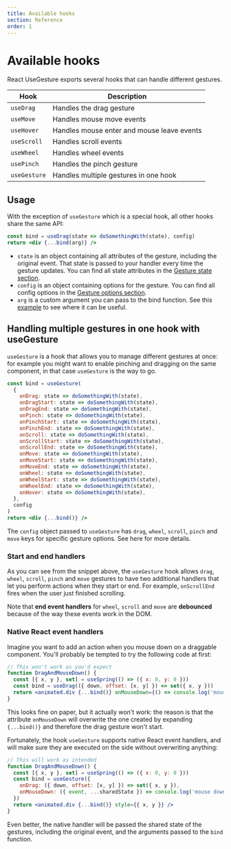```yaml
---
title: Available hooks
section: Reference
order: 1
---
```


# Available hooks

React UseGesture exports several hooks that can handle different gestures.

| Hook         | Description                                |
| ------------ | ------------------------------------------ |
| `useDrag`    | Handles the drag gesture                   |
| `useMove`    | Handles mouse move events                  |
| `useHover`   | Handles mouse enter and mouse leave events |
| `useScroll`  | Handles scroll events                      |
| `useWheel`   | Handles wheel events                       |
| `usePinch`   | Handles the pinch gesture                  |
| `useGesture` | Handles multiple gestures in one hook      |

## Usage

With the exception of `useGesture` which is a special hook, all other hooks share the same API:

```jsx {1-100}
const bind = useDrag(state => doSomethingWith(state), config)
return <div {...bind(arg)} />
```

- `state` is an object containing all attributes of the gesture, including the original event. That state is passed to your handler every time the gesture updates. You can find all state attributes in the [Gesture state section](state.mdx).
- `config` is an object containing options for the gesture. You can find all config options in the [Gesture options section](options.mdx).
- `arg` is a custom argument you can pass to the bind function. See this [example](https://codesandbox.io/s/fh8r8) to see where it can be useful.

## Handling multiple gestures in one hook with useGesture

`useGesture` is a hook that allows you to manage different gestures at once: for example you might want to enable pinching and dragging on the same component, in that case `useGesture` is the way to go.

```jsx {1-100}
const bind = useGesture(
  {
    onDrag: state => doSomethingWith(state),
    onDragStart: state => doSomethingWith(state),
    onDragEnd: state => doSomethingWith(state),
    onPinch: state => doSomethingWith(state),
    onPinchStart: state => doSomethingWith(state),
    onPinchEnd: state => doSomethingWith(state),
    onScroll: state => doSomethingWith(state),
    onScrollStart: state => doSomethingWith(state),
    onScrollEnd: state => doSomethingWith(state),
    onMove: state => doSomethingWith(state),
    onMoveStart: state => doSomethingWith(state),
    onMoveEnd: state => doSomethingWith(state),
    onWheel: state => doSomethingWith(state),
    onWheelStart: state => doSomethingWith(state),
    onWheelEnd: state => doSomethingWith(state),
    onHover: state => doSomethingWith(state),
  },
  config
)
return <div {...bind()} />
```

The `config` object passed to `useGesture` has `drag`, `wheel`, `scroll`, `pinch` and `move` keys for specific gesture options. See here for more details.

### Start and end handlers

As you can see from the snippet above, the `useGesture` hook allows `drag`, `wheel`, `scroll`, `pinch` and `move` gestures to have two additional handlers that let you perform actions when they start or end. For example, `onScrollEnd` fires when the user just finished scrolling.

Note that **end event handlers** for `wheel`, `scroll` and `move` are **debounced** because of the way these events work in the DOM.

### Native React event handlers

Imagine you want to add an action when you mouse down on a draggable component. You'll probably be tempted to try the following code at first:

```jsx {1,4-11}
// This won't work as you'd expect
function DragAndMouseDown() {
  const [{ x, y }, set] = useSpring(() => ({ x: 0, y: 0 }))
  const bind = useDrag(({ down, offset: [x, y] }) => set({ x, y }))
  return <animated.div {...bind()} onMouseDown={() => console.log('mouse down')} style={{ x, y }} />
}
```

This looks fine on paper, but it actually won't work: the reason is that the attribute `onMouseDown` will overwrite the one created by expanding `{...bind()}` and therefore the drag gesture won't start.

Fortunately, the hook `useGesture` supports native React event handlers, and will make sure they are executed on the side without overwriting anything:

```jsx {1,4-7}
// This will work as intended
function DragAndMouseDown() {
  const [{ x, y }, set] = useSpring(() => ({ x: 0, y: 0 }))
  const bind = useGesture({
    onDrag: ({ down, offset: [x, y] }) => set({ x, y }),
    onMouseDown: ({ event, ...sharedState }) => console.log('mouse down', event),
  })
  return <animated.div {...bind()} style={{ x, y }} />
}
```

Even better, the native handler will be passed the shared state of the gestures, including the original event, and the arguments passed to the `bind` function.
